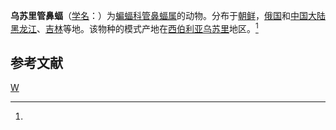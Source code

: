 {{Speciesbox 
| taxon =  Murina ussuriensis
| status = LC | status_system = iucn3.1 
| status_ref = <ref name=iucn>{{IUCN2008| assessors = Tsytsulina, K. | year = 2008 | id = 13950 | title = Murina ussuriensis |downloaded = 2009-4-30}}</ref>
| authority = (Ognev, 1913)<ref name='id241'>{{cite web| url =http://www.bioinfo.cn/db05/BjdwSpecies.php?action=view&id=241| title =乌苏里管鼻蝠| work =《中国动物物种编目数据库》| publisher =中国科学院微生物研究所| author =中国科学院动物研究所| accessdate =2009-03-27| deadurl =yes| archiveurl =https://web.archive.org/web/20160305090617/http://www.bioinfo.cn/db05/BjdwSpecies.php?action=view&id=241| archivedate =2016-03-05}}</ref>
| synonym = Murina silvatica (Yoshiyuki, 1983)
}}

'''乌苏里管鼻蝠'''（[[学名|学名]]：{{lang|la|''Murina ussuriensis''}}）为[[蝙蝠科|蝙蝠科]][[管鼻蝠属|管鼻蝠属]]的动物。分布于[[朝鲜|朝鲜]]，[[俄国|俄国]]和[[中国大陆|中国大陆]][[黑龙江|黑龙江]]、[[吉林|吉林]]等地。该物种的模式产地在[[西伯利亚|西伯利亚]][[乌苏里|乌苏里]]地区。<ref name='id241'/>

== 参考文献 ==
{{reflist}}
{{Wikispecies|Murina (Murina) ussuriensis}}
{{Taxonbar|from=Q2745348}}

[[Category:管鼻蝠属|W]]


{{bat-stub}}